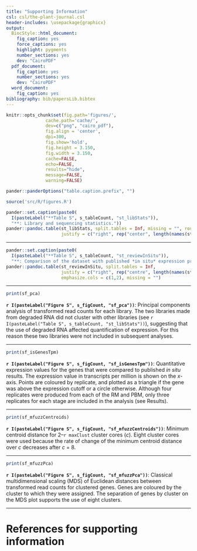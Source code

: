 ```yaml
---
title: "Supporting Information"
csl: csl/the-plant-journal.csl
header-includes: \usepackage{graphicx}
output:
  BiocStyle::html_document:
    fig_caption: yes
    force_captions: yes
    highlight: pygments
    number_sections: yes
    dev: "CairoPDF"
  pdf_document:
    fig_caption: yes
    number_sections: yes
    dev: "CairoPDF"
  word_document:
    fig_caption: yes
bibliography: bib/papersLib.bibtex
---
```


```r

knitr::opts_chunk$set(fig.path='figures/',
               cache.path='cache/',
               dev=c("png", "cairo_pdf"),
               fig.align = 'center',
               dpi=300,
               fig.show='hold',
               fig.height = 3.150,
               fig.width = 3.150,
               cache=FALSE,
               echo=FALSE,
               results="hide",
               message=FALSE,
               warning=FALSE)

pander::panderOptions("table.caption.prefix", "")

source('src/R/figures.R')

```

``` r
pander::set.caption(paste0(
  I(pasteLabel("**Table S", s_tableCount, "st_libStats")),
  "**: Library and sequencing statistics."))
pander::pandoc.table(st_libStats, split.tables = Inf, missing = "", round = 1, emphasize.strong.cols = 1,
                     justify = c("right", rep("center", length(names(st_libStats)) - 1)))
```

----

```r
pander::set.caption(paste0(
  I(pasteLabel("**Table S", s_tableCount, "st_reviewInSitu")),
  "**: Comparison of the dataset with published *in situ* expression profiles. '×' indicates that the gene was detected by both methods, '+' indicates that the gene was detected by *in situ* hybridisation but not by RNA sequencing and '·' indicates that the gene was detected by RNA sequencing but expression was not reported by *in situ*. The last category is not intended to be informative, because it relies on negative or unreported results. A blank cell indicates that the gene was not detected by either method."))
pander::pandoc.table(st_reviewInSitu, split.tables = Inf,
                     justify = c("right", rep("centre", length(names(st_reviewInSitu)) - 2), "left"),
                     emphasize.cols = c(1,2), missing = "")
```

----

```r
print(sf_pca)
```

**`r I(pasteLabel("Figure S", s_figCount, "sf_pca"))`**: Principal components analysis of transformed read counts for each library. The two libraries made from degraded RNA did not cluster with other libraries (see `r I(pasteLabel("Table S", s_tableCount, "st_libStats"))`), suggesting that the use of degraded RNA affected quantification of expression. For this reason these two libraries were not included in subsequent analyses.

----

```r
print(sf_isGenesTpm)
```

**`r I(pasteLabel("Figure S", s_figCount, "sf_isGenesTpm"))`**: Quantitative expression values for the genes that were compared to published *in situ* results. The expression value in transcripts per million is shown on the *x*-axis. Points are coloured by replicate, and plotted as a triangle if the gene was above the expression cutoff or a circle otherwise. Although four replicates were produced from each of the RM and PBM, only three replicates for each stage are included in the analysis (see Results). 

----

```r
print(sf_mfuzzCentroids)
```

**`r I(pasteLabel("Figure S", s_figCount, "sf_mfuzzCentroids"))`**: Minimum centroid distance for 2–`r maxClust` cluster cores (*c*). Eight cluster cores were used because the rate of change of the minimum centroid distance over *c* decreases after *c* = 8.

----

``` r
print(sf_mfuzzPca)
```

**`r I(pasteLabel("Figure S", s_figCount, "sf_mfuzzPca"))`**: Classical multidimensional scaling (MDS) of Euclidean distances between transformed read counts for clustered genes. Genes are coloured by the cluster to which they were assigned. The separation of genes by cluster on the MDS plot supports the use of eight clusters.

----

# References for supporting information
